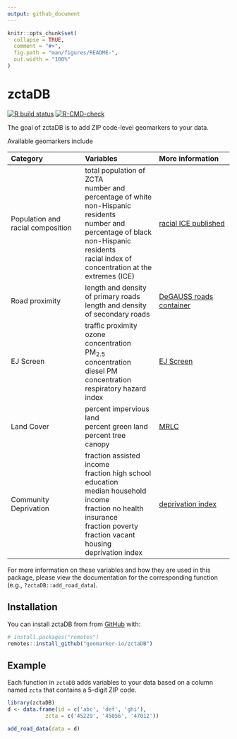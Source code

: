 ```yaml
---
output: github_document
---
```


<!-- README.md is generated from README.Rmd. Please edit that file -->

```r
knitr::opts_chunk$set(
  collapse = TRUE,
  comment = "#>",
  fig.path = "man/figures/README-",
  out.width = "100%"
)
```

# zctaDB

<!-- badges: start -->
[![R build status](https://github.com/geomarker-io/zctaDB/workflows/R-CMD-check/badge.svg)](https://github.com/geomarker-io/zctaDB/actions)
[![R-CMD-check](https://github.com/geomarker-io/zctaDB/workflows/R-CMD-check/badge.svg)](https://github.com/geomarker-io/zctaDB/actions)
<!-- badges: end -->

The goal of zctaDB is to add ZIP code-level geomarkers to your data.

Available geomarkers include

| Category    | Variables   |  More information   | 
| :---------- | :---------- | :---------- | 
| Population and racial composition |  total population of ZCTA <br /> number and percentage of white non-Hispanic residents <br /> number and percentage of black non-Hispanic residents <br /> racial index of concentration at the extremes (ICE) | [racial ICE published](https://doi.org/10.1111/ajt.16186)
| Road proximity   | length and density of primary roads <br /> length and density of secondary roads | [DeGAUSS roads container](https://degauss.org/roads/)
| EJ Screen   | traffic proximity <br /> ozone concentration <br /> PM$_{2.5}$ concentration <br /> diesel PM concentration <br />  respiratory hazard index | [EJ Screen](https://www.epa.gov/ejscreen/overview-environmental-indicators-ejscreen)
| Land Cover   | percent impervious land <br /> percent green land <br /> percent tree canopy <br />  | [MRLC](mrlc.gov)
| Community Deprivation   | fraction assisted income <br /> fraction high school education <br /> median household income <br /> fraction no health insurance <br /> fraction poverty <br /> fraction vacant housing <br /> deprivation index | [deprivation index](https://geomarker.io/dep_index/)

For more information on these variables and how they are used in this package, please view the documentation for the corresponding function (e.g., `?zctaDB::add_road_data`).


## Installation

You can install zctaDB from from [GitHub](https://github.com/) with:

``` r
# install.packages("remotes")
remotes::install_github("geomarker-io/zctaDB")
```

## Example

Each function in `zctaDB` adds variables to your data based on a column named `zcta` that contains a 5-digit ZIP code. 

```r
library(zctaDB)
d <- data.frame(id = c('abc', 'def', 'ghi'),
            zcta = c('45229', '45056', '47012'))

add_road_data(data = d)
```


